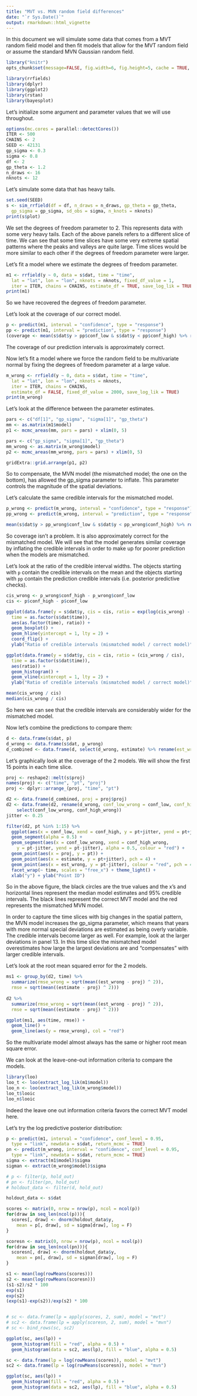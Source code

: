 ```yaml
---
title: "MVT vs. MVN random field differences"
date: "`r Sys.Date()`"
output: rmarkdown::html_vignette
---
```


In this document we will simulate some data that comes from a MVT random field model and then fit models that allow for the MVT random field or assume the standard MVN Gaussian random field. 

```r
library("knitr")
opts_chunk$set(message=FALSE, fig.width=6, fig.height=5, cache = TRUE, autodep = TRUE)
```

```r
library(rrfields)
library(dplyr)
library(ggplot2)
library(rstan)
library(bayesplot)
```

Let's initialize some argument and parameter values that we will use throughout.

```r
options(mc.cores = parallel::detectCores())
ITER <- 500
CHAINS <- 2
SEED <- 42131
gp_sigma <- 0.3
sigma <- 0.8
df <- 2
gp_theta <- 1.2
n_draws <- 16
nknots <- 12
```

Let's simulate some data that has heavy tails. 

```r
set.seed(SEED)
s <- sim_rrfield(df = df, n_draws = n_draws, gp_theta = gp_theta,
  gp_sigma = gp_sigma, sd_obs = sigma, n_knots = nknots)
print(s$plot)
```

We set the degrees of freedom parameter to 2. This represents data with some very heavy tails. Each of the above panels refers to a different slice of time. We can see that some time slices have some very extreme spatial patterns where the peaks and valleys are quite large. Time slices would be more similar to each other if the degrees of freedom parameter were larger. 

Let's fit a model where we estimate the degrees of freedom parameter. 

```r
m1 <- rrfield(y ~ 0, data = s$dat, time = "time",
  lat = "lat", lon = "lon", nknots = nknots, fixed_df_value = 1,
  iter = ITER, chains = CHAINS, estimate_df = TRUE, save_log_lik = TRUE)
print(m1)
```

So we have recovered the degrees of freedom parameter. 

Let's look at the coverage of our correct model. 

```r
p <- predict(m1, interval = "confidence", type = "response")
pp <- predict(m1, interval = "prediction", type = "response")
(coverage <- mean(s$dat$y > pp$conf_low & s$dat$y < pp$conf_high) %>% round(3))
```

The coverage of our prediction intervals is approximately correct. 

Now let's fit a model where we force the random field to be multivariate normal by fixing the degrees of freedom parameter at a large value. 

```r
m_wrong <- rrfield(y ~ 0, data = s$dat, time = "time",
  lat = "lat", lon = "lon", nknots = nknots,
  iter = ITER, chains = CHAINS,
  estimate_df = FALSE, fixed_df_value = 2000, save_log_lik = TRUE)
print(m_wrong)
```

Let's look at the difference between the parameter estimates.

```r
pars <- c("df[1]", "gp_sigma", "sigma[1]", "gp_theta")
mm <- as.matrix(m1$model)
p1 <- mcmc_areas(mm, pars = pars) + xlim(0, 5)

pars <- c("gp_sigma", "sigma[1]", "gp_theta")
mm_wrong <- as.matrix(m_wrong$model)
p2 <- mcmc_areas(mm_wrong, pars = pars) + xlim(0, 5)

gridExtra::grid.arrange(p1, p2)
```

So to compensate, the MVN model (the mismatched model; the one on the bottom), has allowed the gp_sigma parameter to inflate. This parameter controls the magnitude of the spatial deviations.

Let's calculate the same credible intervals for the mismatched model. 

```r
p_wrong <- predict(m_wrong, interval = "confidence", type = "response")
pp_wrong <- predict(m_wrong, interval = "prediction", type = "response")

mean(s$dat$y > pp_wrong$conf_low & s$dat$y < pp_wrong$conf_high) %>% round(3)
```

So coverage isn't a problem. It is also approximately correct for the mismatched model. We will see that the model generates similar coverage by inflating the credible intervals in order to make up for poorer prediction when the models are mismatched. 

Let's look at the ratio of the credible interval widths. The objects starting with `p` contain the credible intervals on the mean and the objects starting with `pp` contain the prediction credible intervals (i.e. posterior predictive checks).

```r
cis_wrong <- p_wrong$conf_high - p_wrong$conf_low
cis <- p$conf_high - p$conf_low

ggplot(data.frame(y = s$dat$y, cis = cis, ratio = exp(log(cis_wrong) - log(cis)), 
  time = as.factor(s$dat$time)), 
  aes(as.factor(time), ratio)) +
  geom_boxplot() +
  geom_hline(yintercept = 1, lty = 2) +
  coord_flip() +
  ylab("Ratio of credible intervals (mismatched model / correct model)")

ggplot(data.frame(y = s$dat$y, cis = cis, ratio = (cis_wrong / cis), 
  time = as.factor(s$dat$time)), 
  aes(ratio)) +
  geom_histogram() +
  geom_vline(xintercept = 1, lty = 2) +
  ylab("Ratio of credible intervals (mismatched model / correct model)")

mean(cis_wrong / cis)
median(cis_wrong / cis)
```

So here we can see that the credible intervals are considerably wider for the mismatched model.

Now let's combine the predictions to compare them:

```r
d <- data.frame(s$dat, p)
d_wrong <- data.frame(s$dat, p_wrong)
d_combined <- data.frame(d, select(d_wrong, estimate) %>% rename(est_wrong = estimate))
```

Let's graphically look at the coverage of the 2 models. We will show the first 15 points in each time slice. 

```r
proj <- reshape2::melt(s$proj)
names(proj) <- c("time", "pt", "proj")
proj <- dplyr::arrange_(proj, "time", "pt")

d2 <- data.frame(d_combined, proj = proj$proj)
d2 <- data.frame(d2, rename(d_wrong, conf_low_wrong = conf_low, conf_high_wrong = conf_high) %>% 
    select(conf_low_wrong, conf_high_wrong))
jitter <- 0.25

filter(d2, pt %in% 1:15) %>%
  ggplot(aes(x = conf_low, xend = conf_high, y = pt+jitter, yend = pt+jitter)) +
  geom_segment(alpha = 0.5) +
  geom_segment(aes(x = conf_low_wrong, xend = conf_high_wrong, 
    y = pt-jitter, yend = pt-jitter), alpha = 0.5, colour = "red") +
  geom_point(aes(x = proj, y = pt)) +
  geom_point(aes(x = estimate, y = pt+jitter), pch = 4) +
  geom_point(aes(x = est_wrong, y = pt-jitter), colour = "red", pch = 4) +
  facet_wrap(~ time, scales = "free_x") + theme_light() +
  xlab("y") + ylab("Point ID")
```

So in the above figure, the black circles are the true values and the x's and horizontal lines represent the median model estimates and 95% credible intervals. The black lines represent the correct MVT model and the red represents the mismatched MVN model. 

In order to capture the time slices with big changes in the spatial pattern, the MVN model increases the gp_sigma parameter, which means that years with more normal special deviations are estimated as being overly variable. The credible intervals become larger as well. For example, look at the larger deviations in panel 13. In this time slice the mismatched model overestimates how large the largest deviations are and "compensates" with larger credible intervals.

Let's look at the root mean squared error for the 2 models.

```r
ms1 <- group_by(d2, time) %>%
  summarize(rmse_wrong = sqrt(mean((est_wrong - proj) ^ 2)),
  rmse = sqrt(mean((estimate - proj) ^ 2)))
 
d2 %>%
  summarize(rmse_wrong = sqrt(mean((est_wrong - proj) ^ 2)),
  rmse = sqrt(mean((estimate - proj) ^ 2)))

ggplot(ms1, aes(time, rmse)) +
  geom_line() +
  geom_line(aes(y = rmse_wrong), col = "red")
```

So the multivariate model almost always has the same or higher root mean square error.

We can look at the leave-one-out information criteria to compare the models.

```r
library(loo)
loo_t <- loo(extract_log_lik(m1$model))
loo_n <- loo(extract_log_lik(m_wrong$model))
loo_t$looic
loo_n$looic
```

Indeed the leave one out information criteria favors the correct MVT model here.

Let's try the log predictive posterior distribution:

```r
p <- predict(m1, interval = "confidence", conf_level = 0.95,
  type = "link", newdata = s$dat, return_mcmc = TRUE)
pn <- predict(m_wrong, interval = "confidence", conf_level = 0.95,
  type = "link", newdata = s$dat, return_mcmc = TRUE)
sigma <- extract(m1$model)$sigma
sigman <- extract(m_wrong$model)$sigma

# p <- filter(p, hold_out)
# pn <- filter(pn, hold_out)
# holdout_data <- filter(d, hold_out)

holdout_data <- s$dat

scores <- matrix(0, nrow = nrow(p), ncol = ncol(p))
for(draw in seq_len(ncol(p))){
  scores[, draw] <- dnorm(holdout_data$y,
    mean = p[, draw], sd = sigma[draw], log = F)
}

scoresn <- matrix(0, nrow = nrow(p), ncol = ncol(p))
for(draw in seq_len(ncol(pn))){
  scoresn[, draw] <- dnorm(holdout_data$y,
    mean = pn[, draw], sd = sigman[draw], log = F)
}

s1 <- mean(log(rowMeans(scores)))
s2 <- mean(log(rowMeans(scoresn)))
(s1-s2)/s2 * 100
exp(s1)
exp(s2)
(exp(s1)-exp(s2))/exp(s2) * 100


# sc <- data.frame(lp = apply(scores, 2, sum), model = "mvt")
# sc2 <- data.frame(lp = apply(scoresn, 2, sum), model = "mvn")
# sc <- bind_rows(sc, sc2)

ggplot(sc, aes(lp)) +
  geom_histogram(fill = "red", alpha = 0.5) +
  geom_histogram(data = sc2, aes(lp), fill = "blue", alpha = 0.5)

sc <- data.frame(lp = log(rowMeans(scores)), model = "mvt")
sc2 <- data.frame(lp = log(rowMeans(scoresn)), model = "mvn")

ggplot(sc, aes(lp)) +
  geom_histogram(fill = "red", alpha = 0.5) +
  geom_histogram(data = sc2, aes(lp), fill = "blue", alpha = 0.5)
```

